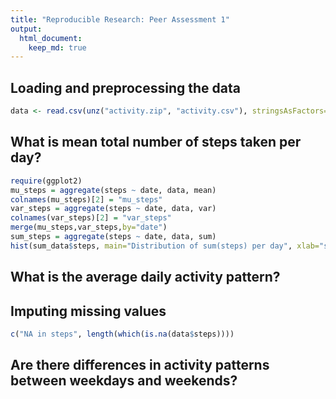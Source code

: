 ```yaml
---
title: "Reproducible Research: Peer Assessment 1"
output: 
  html_document:
    keep_md: true
---
```



## Loading and preprocessing the data
```r
data <- read.csv(unz("activity.zip", "activity.csv"), stringsAsFactors=FALSE, header = TRUE)
```


## What is mean total number of steps taken per day?
```r
require(ggplot2)
mu_steps = aggregate(steps ~ date, data, mean)
colnames(mu_steps)[2] = "mu_steps"
var_steps = aggregate(steps ~ date, data, var)
colnames(var_steps)[2] = "var_steps"
merge(mu_steps,var_steps,by="date")
sum_steps = aggregate(steps ~ date, data, sum)
hist(sum_data$steps, main="Distribution of sum(steps) per day", xlab="sum(steps)", breaks = 10d)
```

## What is the average daily activity pattern?



## Imputing missing values
```r
c("NA in steps", length(which(is.na(data$steps))))
```

## Are there differences in activity patterns between weekdays and weekends?
